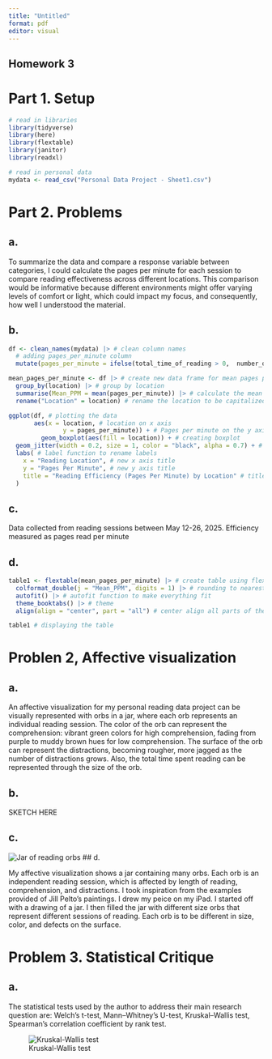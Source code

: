 ```yaml
---
title: "Untitled"
format: pdf
editor: visual
---
```


## Homework 3

# Part 1. Setup

```r
# read in libraries
library(tidyverse)
library(here)
library(flextable)
library(janitor)
library(readxl)

# read in personal data
mydata <- read_csv("Personal Data Project - Sheet1.csv")
```

# Part 2. Problems

## a.

To summarize the data and compare a response variable between categories, I could calculate the pages per minute for each session to compare reading effectiveness across different locations. This comparison would be informative because different environments might offer varying levels of comfort or light, which could impact my focus, and consequently, how well I understood the material.

## b.

```r
df <- clean_names(mydata) |> # clean column names
  # adding pages_per_minute column
  mutate(pages_per_minute = ifelse(total_time_of_reading > 0,  number_of_pages / total_time_of_reading, 0))

mean_pages_per_minute <- df |> # create new data frame for mean pages per minute
  group_by(location) |> # group by location
  summarise(Mean_PPM = mean(pages_per_minute)) |> # calculate the mean
  rename("Location" = location) # rename the location to be capitalized

ggplot(df, # plotting the data
       aes(x = location, # location on x axis
               y = pages_per_minute)) + # Pages per minute on the y axis
         geom_boxplot(aes(fill = location)) + # creating boxplot
  geom_jitter(width = 0.2, size = 1, color = "black", alpha = 0.7) + # adding the underlying data
  labs( # label function to rename labels
    x = "Reading Location", # new x axis title
    y = "Pages Per Minute", # new y axis title
    title = "Reading Efficiency (Pages Per Minute) by Location" # title for visualization
  )
```

## c.

Data collected from reading sessions between May 12-26, 2025. Efficiency measured as pages read per minute

## d.

```r
table1 <- flextable(mean_pages_per_minute) |> # create table using flextable
  colformat_double(j = "Mean_PPM", digits = 1) |> # rounding to nearest decimal
  autofit() |> # autofit function to make everything fit
  theme_booktabs() |> # theme
  align(align = "center", part = "all") # center align all parts of the table

table1 # displaying the table
```

# Problen 2, Affective visualization

## a. 

An affective visualization for my personal reading data project can be visually represented with orbs in a jar, where each orb represents an individual reading session. The color of the orb can represent the comprehension: vibrant green colors for high comprehension, fading from purple to muddy brown hues for low comprehension. The surface of the orb can represent the distractions, becoming rougher, more jagged as the number of distractions grows. Also, the total time spent reading can be represented through the size of the orb.

## b.
SKETCH HERE

## c.
![Jar of reading orbs](/Users/tanveersingh/github/ENVS-193DS_homework-03/IMG_0317.png)
## d.

My affective visualization shows a jar containing many orbs. Each orb is an independent reading session, which is affected by length of reading, comprehension, and distractions. I took inspiration from the examples provided of Jill Pelto's paintings. I drew my peice on my iPad. I started off with a drawing of a jar. I then filled the jar with different size orbs that represent different sessions of reading. Each orb is to be different in size, color, and defects on the surface.

# Problem 3. Statistical Critique

## a.

The statistical tests used by the author to address their main research question are: Welch’s t-test, Mann–Whitney’s U-test, Kruskal–Wallis test, Spearman’s correlation coefficient by rank test.

![Kruskal-Wallis test](/Users/tanveersingh/github/ENVS-193DS_homework-03/statistical_test.png)